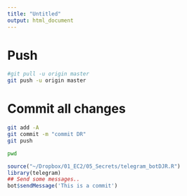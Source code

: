 ```yaml
---
title: "Untitled"
output: html_document
---
```




# Push

```bash
#git pull -u origin master
git push -u origin master
```

# Commit all changes

```bash
git add -A
git commit -m "commit DR"
git push
```

```bash
pwd
```

```r
source("~/Dropbox/01_EC2/05_Secrets/telegram_botDJR.R")
library(telegram)
## Send some messages..
bot$sendMessage('This is a commit')
```

